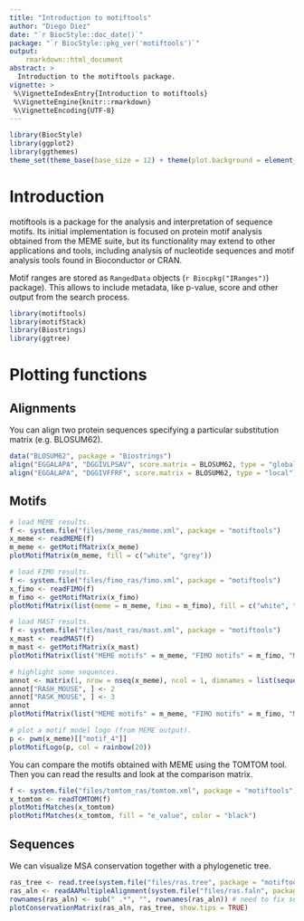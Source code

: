 ```yaml
---
title: "Introduction to motiftools"
author: "Diego Diez"
date: "`r BiocStyle::doc_date()`"
package: "`r BiocStyle::pkg_ver('motiftools')`"
output:
    rmarkdown::html_document
abstract: >
  Introduction to the motiftools package.
vignette: >
 %\VignetteIndexEntry{Introduction to motiftools}
 %\VignetteEngine{knitr::rmarkdown}
 %\VignetteEncoding{UTF-8}
---
```



```r
library(BiocStyle)
library(ggplot2)
library(ggthemes)
theme_set(theme_base(base_size = 12) + theme(plot.background = element_rect(color = NA)))
```

# Introduction

motiftools is a package for the analysis and interpretation of sequence motifs. Its initial implementation is focused on protein motif analysis obtained from the MEME suite, but its functionality may extend to other applications and tools, including analysis of nucleotide sequences and motif analysis tools found in Bioconductor or CRAN.

Motif ranges are stored as `RangedData` objects (`r Biocpkg("IRanges")`) package). This allows to include metadata, like p-value, score and other output from the search process.

```r
library(motiftools)
library(motifStack)
library(Biostrings)
library(ggtree)
```

# Plotting functions

## Alignments

You can align two protein sequences specifying a particular substitution matrix (e.g. BLOSUM62).

```r
data("BLOSUM62", package = "Biostrings")
align("EGGALAPA", "DGGIVLPSAV", score.matrix = BLOSUM62, type = "global")$alignment
align("EGGALAPA", "DGGIVFFRF", score.matrix = BLOSUM62, type = "local")$alignment
```

## Motifs

```r
# load MEME results.
f <- system.file("files/meme_ras/meme.xml", package = "motiftools")
x_meme <- readMEME(f)
m_meme <- getMotifMatrix(x_meme)
plotMotifMatrix(m_meme, fill = c("white", "grey"))

# load FIMO results.
f <- system.file("files/fimo_ras/fimo.xml", package = "motiftools")
x_fimo <- readFIMO(f)
m_fimo <- getMotifMatrix(x_fimo)
plotMotifMatrix(list(meme = m_meme, fimo = m_fimo), fill = c("white", "grey"), col = "black")

# load MAST results.
f <- system.file("files/mast_ras/mast.xml", package = "motiftools")
x_mast <- readMAST(f)
m_mast <- getMotifMatrix(x_mast)
plotMotifMatrix(list("MEME motifs" = m_meme, "FIMO motifs" = m_fimo, "MAST motifs" = m_mast), fill = c("white", "grey"), col = "black")

# highlight some sequences.
annot <- matrix(1, nrow = nseq(x_meme), ncol = 1, dimnames = list(sequenceNames(x_meme)))
annot["RASH_MOUSE", ] <- 2
annot["RASK_MOUSE", ] <- 3
annot
plotMotifMatrix(list("MEME motifs" = m_meme, "FIMO motifs" = m_fimo, "MAST motifs" = m_mast), fill = c("white", "grey"), col = "black", annot = list(annot), annot.fill = list(c("white", "red", "blue")), show.tips = TRUE)

# plot a motif model logo (from MEME output).
p <- pwm(x_meme)[["motif_4"]]
plotMotifLogo(p, col = rainbow(20))
```

You can compare the motifs obtained with MEME using the TOMTOM tool. Then you can read the results and look at the comparison matrix.

```r
f <- system.file("files/tomtom_ras/tomtom.xml", package = "motiftools")
x_tomtom <- readTOMTOM(f)
plotMotifMatches(x_tomtom)
plotMotifMatches(x_tomtom, fill = "e_value", color = "black")
```


## Sequences

We can visualize MSA conservation together with a phylogenetic tree.

```r
ras_tree <- read.tree(system.file("files/ras.tree", package = "motiftools"))
ras_aln <- readAAMultipleAlignment(system.file("files/ras.faln", package = "motiftools"))
rownames(ras_aln) <- sub(" .*", "", rownames(ras_aln)) # need to fix sequence names.
plotConservationMatrix(ras_aln, ras_tree, show.tips = TRUE)
```

